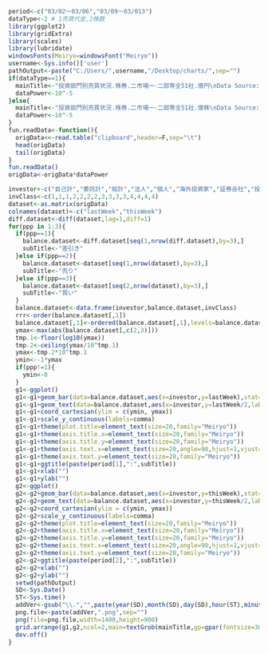 ```r
period<-c("03/02～03/06","03/09～03/013")
dataType<-2 # 1売買代金,2株数
library(ggplot2)
library(gridExtra)
library(scales)
library(lubridate)
windowsFonts(Meiryo=windowsFont("Meiryo"))
username<-Sys.info()['user']
pathOutput<-paste("C:/Users/",username,"/Desktop/charts/",sep="")
if(dataType==1){
  mainTitle<-"投資部門別売買状況.株券.二市場一･二部等全51社.億円\nData Source:株式会社東京証券取引所"
  dataPower<-10^-5
}else{
  mainTitle<-"投資部門別売買状況.株券.二市場一･二部等全51社.億株\nData Source:株式会社東京証券取引所"
  dataPower<-10^-5
}
fun.readData<-function(){
  origData<<-read.table("clipboard",header=F,sep="\t")
  head(origData)
  tail(origData)
}
fun.readData()
origData<-origData*dataPower
```

```r
investor<-c("自己計","委託計","総計","法人","個人","海外投資家","証券会社","投資信託","事業法人","その他法人等","金融機関","生保・損保","都銀・地銀等","信託銀行","その他金融機関")
invClass<-c(1,1,1,2,2,2,2,3,3,3,3,4,4,4,4)
dataset<-as.matrix(origData)
colnames(dataset)<-c("lastWeek","thisWeek")
diff.dataset<-diff(dataset,lag=1,diff=1)
for(ppp in 1:3){
  if(ppp==1){
    balance.dataset<-diff.dataset[seq(1,nrow(diff.dataset),by=3),]
    subTitle<-"差引き"
  }else if(ppp==2){
    balance.dataset<-dataset[seq(1,nrow(dataset),by=3),]
    subTitle<-"売り"
  }else if(ppp==3){
    balance.dataset<-dataset[seq(2,nrow(dataset),by=3),]
    subTitle<-"買い"
  }  
  balance.dataset<-data.frame(investor,balance.dataset,invClass)
  rrr<-order(balance.dataset[,1])
  balance.dataset[,1]<-ordered(balance.dataset[,1],levels=balance.dataset[,1][1:length(balance.dataset[,1])])
  ymax<-max(abs(balance.dataset[,c(2,3)]))
  tmp.1<-floor(log10(ymax))
  tmp.2<-ceiling(ymax/10^tmp.1)
  ymax<-tmp.2*10^tmp.1
  ymin<--1*ymax
  if(ppp!=1){
    ymin<-0
  }  
  g1<-ggplot()
  g1<-g1+geom_bar(data=balance.dataset,aes(x=investor,y=lastWeek),stat="identity",position="identity",fill=invClass,alpha=0.2,color="black")
  g1<-g1+geom_text(data=balance.dataset,aes(x=investor,y=lastWeek/2,label=comma(round(lastWeek,2))),angle=90,vjust=0.5,hjust=0,size=6,family="Meiryo") 
  g1<-g1+coord_cartesian(ylim = c(ymin, ymax))
  g1<-g1+scale_y_continuous(labels=comma)
  g1<-g1+theme(plot.title=element_text(size=20,family="Meiryo"))
  g1<-g1+theme(axis.title.x=element_text(size=20,family="Meiryo")) 
  g1<-g1+theme(axis.title.y=element_text(size=20,family="Meiryo")) 
  g1<-g1+theme(axis.text.x=element_text(size=20,angle=90,hjust=1,vjust=0.5,family="Meiryo")) 
  g1<-g1+theme(axis.text.y=element_text(size=20,family="Meiryo")) 
  g1<-g1+ggtitle(paste(period[1],":",subTitle))
  g1<-g1+xlab("")
  g1<-g1+ylab("") 
  g2<-ggplot()
  g2<-g2+geom_bar(data=balance.dataset,aes(x=investor,y=thisWeek),stat="identity",position="identity",fill=invClass,alpha=0.2,color="black")
  g2<-g2+geom_text(data=balance.dataset,aes(x=investor,y=thisWeek/2,label=comma(round(thisWeek,2))),angle=90,vjust=0.5,hjust=0,size=6,family="Meiryo") 
  g2<-g2+coord_cartesian(ylim = c(ymin, ymax))
  g2<-g2+scale_y_continuous(labels=comma)
  g2<-g2+theme(plot.title=element_text(size=20,family="Meiryo"))
  g2<-g2+theme(axis.title.x=element_text(size=20,family="Meiryo")) 
  g2<-g2+theme(axis.title.y=element_text(size=20,family="Meiryo")) 
  g2<-g2+theme(axis.text.x=element_text(size=20,angle=90,hjust=1,vjust=0.5,family="Meiryo")) 
  g2<-g2+theme(axis.text.y=element_text(size=20,family="Meiryo")) 
  g2<-g2+ggtitle(paste(period[2],":",subTitle))
  g2<-g2+xlab("")
  g2<-g2+ylab("") 
  setwd(pathOutput)
  SD<-Sys.Date()  
  ST<-Sys.time()  
  addVer<-gsub("\\.","",paste(year(SD),month(SD),day(SD),hour(ST),minute(ST),second(ST),sep=""))
  png.file<-paste(addVer,".png",sep="")
  png(file=png.file,width=1400,height=900)
  grid.arrange(g1,g2,ncol=2,main=textGrob(mainTitle,gp=gpar(fontsize=30, fontfamily="Meiryo")))
  dev.off()
}
```